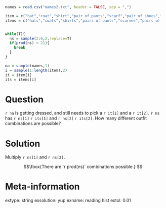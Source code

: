 ```r
names = read.csv("names2.txt", header = FALSE, sep = ",")

item = c("hat","coat","shirt","pair of pants","scarf","pair of shoes","necklace","bracelet")
items = c("hats","coats","shirts","pairs of pants","scarves","pairs of shoes","necklaces","bracelets")


while(T){
  ns = sample(2:6,2,replace=T)
  if(prod(ns) < 21){
    break
  }
}

na = sample(names,1)
i = sample(1:length(item),2)
it = item[i]
its = items[i]
```

Question
========

`r na` is getting dressed, and still needs to pick a `r it[1]` and a `r it[2]`. `r na` has `r ns[1]` `r its[1]` and `r ns[2]` `r its[2]`. How many different outfit combinations are possible?



Solution
========

Multiply `r ns[1]` and `r ns[2]`.

$$\fbox{There are `r prod(ns)` combinations possible.} $$


Meta-information
============
extype: string
exsolution: yup
exname: reading hist
extol: 0.01

